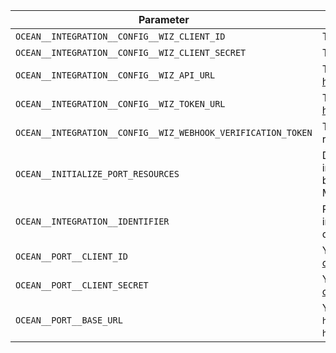 | Parameter                                     | Description                                                                                                                                                      | Required |
| --------------------------------------------- | ---------------------------------------------------------------------------------------------------------------------------------------------------------------- | -------- |
| `OCEAN__INTEGRATION__CONFIG__WIZ_CLIENT_ID`   | The Wiz Client ID token                                                                                        | ✅       |
| `OCEAN__INTEGRATION__CONFIG__WIZ_CLIENT_SECRET` | The Wiz Client Secret                                                                                        | ✅       |
| `OCEAN__INTEGRATION__CONFIG__WIZ_API_URL`       | The Wiz API URL e.g. https://api.us17.app.wiz.io/graphql                                                                                                | ✅       |
| `OCEAN__INTEGRATION__CONFIG__WIZ_TOKEN_URL`     | The Wiz Token URL e.g. https://auth.app.wiz.io/oauth/token                                                                                              | ✅       |
| `OCEAN__INTEGRATION__CONFIG__WIZ_WEBHOOK_VERIFICATION_TOKEN` | The token used to verify webhook requests into Port.                                                   | ❌       |
| `OCEAN__INITIALIZE_PORT_RESOURCES`            | Default true, When set to false the integration will not create default blueprints and the port App config Mapping | ❌       |
| `OCEAN__INTEGRATION__IDENTIFIER`              | Provide a unique identifier for your integration. If not provided, the default identifier will be used.        | ❌       |
| `OCEAN__PORT__CLIENT_ID`                      | Your port client id ([Get the credentials](https://docs.getport.io/build-your-software-catalog/custom-integration/api/#find-your-port-credentials))     | ✅       |
| `OCEAN__PORT__CLIENT_SECRET`                  | Your port client secret ([Get the credentials](https://docs.getport.io/build-your-software-catalog/custom-integration/api/#find-your-port-credentials)) | ✅       |
| `OCEAN__PORT__BASE_URL`                       | Your Port API URL - `https://api.getport.io` for EU, `https://api.us.getport.io` for US                                                                 | ✅       |
